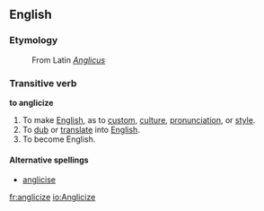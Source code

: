==English==
===Etymology===
: From Latin ''[[Anglicus]]''

===Transitive verb===
'''to anglicize'''
#To make [[English]], as to [[custom]], [[culture]], [[pronunciation]], or [[style]].
#To [[dub]] or [[translate]] into [[English]].
#To become English.

====Alternative spellings====
*[[anglicise]]

[[fr:anglicize]]
[[io:Anglicize]]